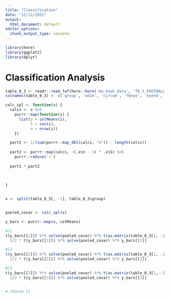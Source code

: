 ```yaml
---
title: "Classification"
date: "12/11/2021"
output:
  html_document: default
editor_options: 
  chunk_output_type: console
---
```



```r
library(here)
library(ggplot2)
library(dplyr)
```


# Classification Analysis

```r
table_8_3 <- readr::read_fwf(here::here('ma_book_data', 'T8_3_FOOTBALL.DAT'))
colnames(table_8_3) <- c('group', 'wdim', 'circum', 'fbeye', 'eyehd', 'earhd', 'jaw')
```

```r

calc_spl <- function(x) {
  calcs <- x %>%
    purrr::map(function(i) {
      list(y = colMeans(i),
           S = cov(i),
           n = nrow(i))
    })

  part1 <- 1/(sum(purrr::map_dbl(calcs, "n")) - length(calcs))
        
  part2 <- purrr::map(calcs, ~(.x$n - 1) * .x$S) %>% 
    purrr::reduce(`+`)
  
  part1 * part2
  
  
  
}


x <- split(table_8_3[, -1], table_8_3$group)


pooled_covar <- calc_spl(x)

y_bars <- purrr::map(x, colMeans)

#l1
t(y_bars[[1]]) %*% solve(pooled_covar) %*% t(as.matrix(table_8_3[1, -1])) - 
  1/2 * t(y_bars[[1]]) %*% solve(pooled_covar) %*% y_bars[[1]]

#l2
t(y_bars[[2]]) %*% solve(pooled_covar) %*% t(as.matrix(table_8_3[1, -1])) - 
  1/2 * t(y_bars[[2]]) %*% solve(pooled_covar) %*% y_bars[[2]]

#l3
t(y_bars[[3]]) %*% solve(pooled_covar) %*% t(as.matrix(table_8_3[1, -1])) - 
  1/2 * t(y_bars[[3]]) %*% solve(pooled_covar) %*% y_bars[[3]]


# choose l1

```


```r

```

